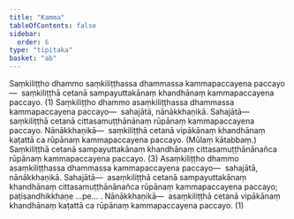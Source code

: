 ```yaml
---
title: "Kamma"
tableOfContents: false
sidebar:
  order: 6
type: "tipitaka"
basket: "ab"
---
```



<DynamicBreadcrumb />

<Division number="62">

<Paragraph number="3975">
Saṃkiliṭṭho dhammo saṃkiliṭṭhassa dhammassa kammapaccayena paccayo—  saṃkiliṭṭhā cetanā sampayuttakānaṃ khandhānaṃ kammapaccayena paccayo. (1)
</Paragraph>

<Paragraph number="3976">
Saṃkiliṭṭho dhammo asaṃkiliṭṭhassa dhammassa kammapaccayena paccayo—  sahajātā, nānākkhaṇikā. <Emphasis>Sahajātā</Emphasis>—  saṃkiliṭṭhā cetanā cittasamuṭṭhānānaṃ rūpānaṃ kammapaccayena paccayo. <Emphasis>Nānākkhaṇikā</Emphasis>—  saṃkiliṭṭhā cetanā vipākānaṃ khandhānaṃ kaṭattā ca rūpānaṃ kammapaccayena paccayo. (Mūlaṃ kātabbaṃ.) Saṃkiliṭṭhā cetanā sampayuttakānaṃ khandhānaṃ cittasamuṭṭhānānañca rūpānaṃ kammapaccayena paccayo. (3)
</Paragraph>

<Paragraph number="3977">
Asaṃkiliṭṭho dhammo asaṃkiliṭṭhassa dhammassa kammapaccayena paccayo—  sahajātā, nānākkhaṇikā. <Emphasis>Sahajātā</Emphasis>—  asaṃkiliṭṭhā cetanā sampayuttakānaṃ khandhānaṃ cittasamuṭṭhānānañca rūpānaṃ kammapaccayena paccayo; paṭisandhikkhaṇe …pe… . <Emphasis>Nānākkhaṇikā</Emphasis>—  asaṃkiliṭṭhā cetanā vipākānaṃ khandhānaṃ kaṭattā ca rūpānaṃ kammapaccayena paccayo. (1)
</Paragraph>
</Division>